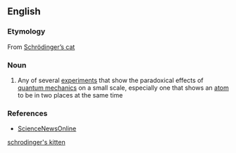 ==English==

===Etymology===
From [[Schrödinger's cat|Schrödinger’s cat]]

===Noun===
{{en-noun|head=[[Schrödinger]]’s [[kitten]]}}

# {{context|informal|physics|lang=en}} Any of several [[experiment]]s that show the paradoxical effects of [[quantum mechanics]] on a small scale, especially one that shows an [[atom]] to be in two places at the same time

===References===
* [http://www.sciencenews.org/pages/sn_arch/5_25_96/fob1.htm ScienceNewsOnline]

[[Category:English terms spelled with Ö|schrodinger's kitten]]